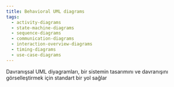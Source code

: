 ```yaml
---
title: Behavioral UML diagrams
tags:
  - activity-diagrams
  - state-machine-diagrams
  - sequence-diagrams
  - communication-diagrams
  - interaction-overview-diagrams
  - timing-diagrams
  - use-case-diagrams
---
```


Davranışsal UML diyagramları, bir sistemin tasarımını ve davranışını görselleştirmek için standart bir yol sağlar
